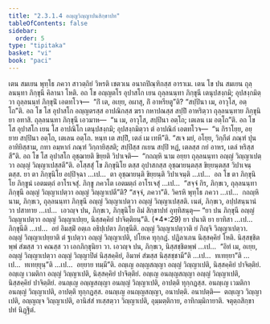 ```yaml
---
title: "2.3.1.4 อญฺญวิญฺญาปนสิกฺขาปท"
tableOfContents: false
sidebar:
  order: 5
type: "tipitaka"
basket: "vi"
book: "paci"
---
```



<DynamicBreadcrumb />

<Division number="748" book="paci">

<Paragraph number="2463" book="paci">
เตน สมเยน พุทฺโธ ภควา สาวตฺถิยํ วิหรติ เชตวเน อนาถปิณฺฑิกสฺส อาราเม. เตน โข ปน สมเยน ถุลฺลนนฺทา ภิกฺขุนี คิลานา โหติ. อถ โข อญฺญตโร อุปาสโก เยน ถุลฺลนนฺทา ภิกฺขุนี เตนุปสงฺกมิ; อุปสงฺกมิตฺวา ถุลฺลนนฺทํ ภิกฺขุนิํ เอตทโวจ—  “กิํ เต, อเยฺย, อผาสุ, กิํ อาหรียตู”ติ? “สปฺปินา เม, อาวุโส, อตฺโถ”ติ. อถ โข โส อุปาสโก อญฺญตรสฺส อาปณิกสฺส ฆรา กหาปณสฺส สปฺปิํ อาหริตฺวา ถุลฺลนนฺทาย ภิกฺขุนิยา อทาสิ. ถุลฺลนนฺทา ภิกฺขุนี เอวมาห—  “น เม, อาวุโส, สปฺปินา อตฺโถ; เตเลน เม อตฺโถ”ติ. อถ โข โส อุปาสโก เยน โส อาปณิโก เตนุปสงฺกมิ; อุปสงฺกมิตฺวา ตํ อาปณิกํ เอตทโวจ—  “น กิราโยฺย, อยฺยาย สปฺปินา อตฺโถ, เตเลน อตฺโถ. หนฺท เต สปฺปิํ, เตลํ เม เทหี”ติ. “สเจ มยํ, อโยฺย, วิกฺกีตํ ภณฺฑํ ปุน อาทิยิสฺสาม, กทา อมฺหากํ ภณฺฑํ วิกฺกายิสฺสติ; สปฺปิสฺส กเยน สปฺปิ หฏํ, เตลสฺส กยํ อาหร, เตลํ หริสฺสสี”ติ. อถ โข โส อุปาสโก อุชฺฌายติ ขิยฺยติ วิปาเจติ—  “กถญฺหิ นาม อยฺยา ถุลฺลนนฺทา อญฺญํ วิญฺญาเปตฺวา อญฺญํ วิญฺญาเปสฺสตี”ติ.
</Paragraph>

<Paragraph number="2464" book="paci">
อโสฺสสุํ โข ภิกฺขุนิโย ตสฺส อุปาสกสฺส อุชฺฌายนฺตสฺส ขิยฺยนฺตสฺส วิปาเจนฺตสฺส. ยา ตา ภิกฺขุนิโย อปฺปิจฺฉา …เป…  ตา อุชฺฌายนฺติ ขิยฺยนฺติ วิปาเจนฺติ …เป…  อถ โข ตา ภิกฺขุนิโย ภิกฺขูนํ เอตมตฺถํ อาโรเจสุํ. ภิกฺขู ภควโต เอตมตฺถํ อาโรเจสุํ …เป…  “สจฺจํ กิร, ภิกฺขเว, ถุลฺลนนฺทา ภิกฺขุนี อญฺญํ วิญฺญาเปตฺวา อญฺญํ วิญฺญาเปตี”ติ? “สจฺจํ, ภควา”ติ. วิครหิ พุทฺโธ ภควา …เป…  กถญฺหิ นาม, ภิกฺขเว, ถุลฺลนนฺทา ภิกฺขุนี อญฺญํ วิญฺญาเปตฺวา อญฺญํ วิญฺญาเปสฺสติ. เนตํ, ภิกฺขเว, อปฺปสนฺนานํ วา ปสาทาย …เป…  เอวญฺจ ปน, ภิกฺขเว, ภิกฺขุนิโย อิมํ สิกฺขาปทํ อุทฺทิสนฺตุ—
</Paragraph>

</Division>
<Division number="749" book="paci">

<Paragraph number="2465" book="paci">
<Emphasis>“ยา ปน ภิกฺขุนี อญฺญํ วิญฺญาเปตฺวา อญฺญํ วิญฺญาเปยฺย, นิสฺสคฺคิยํ ปาจิตฺติยนฺ”</Emphasis>ติ. (*4*:<Emphasis>29</Emphasis>)
</Paragraph>

</Division>
<Division number="750" book="paci">

<Paragraph number="2466" book="paci">
<Emphasis>ยา ปนา</Emphasis>ติ ยา ยาทิสา …เป…  <Emphasis>ภิกฺขุนี</Emphasis>ติ …เป…  อยํ อิมสฺมิํ อตฺเถ อธิปฺเปตา ภิกฺขุนีติ.
</Paragraph>

<Paragraph number="2467" book="paci">
<Emphasis>อญฺญํ วิญฺญาเปตฺวา</Emphasis>ติ ยํ กิญฺจิ วิญฺญาเปตฺวา.
</Paragraph>

<Paragraph number="2468" book="paci">
<Emphasis>อญฺญํ วิญฺญาเปยฺยา</Emphasis>ติ ตํ ฐเปตฺวา อญฺญํ วิญฺญาเปติ, ปโยเค ทุกฺกฏํ. ปฏิลาเภน นิสฺสคฺคิยํ โหติ. นิสฺสชฺชิตพฺพํ สํฆสฺส วา คณสฺส วา เอกภิกฺขุนิยา วา. เอวญฺจ ปน, ภิกฺขเว, นิสฺสชฺชิตพฺพํ …เป…  “อิทํ เม, อเยฺย, อญฺญํ วิญฺญาเปตฺวา อญฺญํ วิญฺญาปิตํ นิสฺสคฺคิยํ, อิมาหํ สํฆสฺส นิสฺสชฺชามี”ติ …เป…  ทเทยฺยา”ติ …เป…  ทเทยฺยุนฺ”ติ …เป…  อยฺยาย ทมฺมี”ติ.
</Paragraph>

</Division>
<Division number="751" book="paci">

<Paragraph number="2469" book="paci">
อญฺเญ อญฺญสญฺญา อญฺญํ วิญฺญาเปติ, นิสฺสคฺคิยํ ปาจิตฺติยํ. อญฺเญ เวมติกา อญฺญํ วิญฺญาเปติ, นิสฺสคฺคิยํ ปาจิตฺติยํ. อญฺเญ อนญฺญสญฺญา อญฺญํ วิญฺญาเปติ, นิสฺสคฺคิยํ ปาจิตฺติยํ.
</Paragraph>

<Paragraph number="2470" book="paci">
อนญฺเญ อญฺญสญฺญา อนญฺญํ วิญฺญาเปติ, อาปตฺติ ทุกฺกฏสฺส. อนญฺเญ เวมติกา อนญฺญํ วิญฺญาเปติ, อาปตฺติ ทุกฺกฏสฺส. อนญฺเญ อนญฺญสญฺญา, อนาปตฺติ.
</Paragraph>

</Division>
<Division number="752" book="paci">

<Paragraph number="2471" book="paci">
อนาปตฺติ—  ตญฺเญว วิญฺญาเปติ, อญฺญญฺจ วิญฺญาเปติ, อานิสํสํ ทเสฺสตฺวา วิญฺญาเปติ, อุมฺมตฺติกาย, อาทิกมฺมิกายาติ.

</Paragraph>
</Division>

<Paragraph number="2472" type="center" book="paci">
จตุตฺถสิกฺขาปทํ นิฏฺฐิตํ.
</Paragraph>